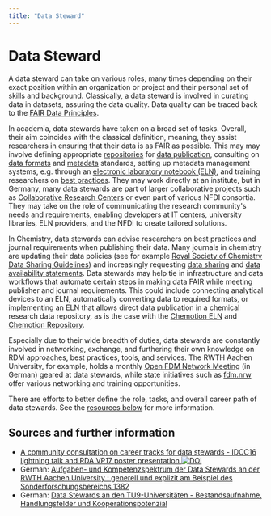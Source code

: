 ```yaml
---
title: "Data Steward"
---
```


# Data Steward

A data steward can take on various roles, many times depending on their exact position within an organization or project and their personal set of skills and background. Classically, a data steward is involved in curating data in datasets, assuring the data quality. Data quality can be traced back to the [FAIR Data Principles](../40_topics/01_fair.mdx).

In academia, data stewards have taken on a broad set of tasks. Overall, their aim coincides with the classical definition, meaning, they assist researchers in ensuring that their data is as FAIR as possible. This may may involve defining appropriate [repositories](../40_topics/20_repositories.mdx) for [data publication](../30_data/60_data_publication.mdx), consulting on [data formats](../40_topics/40_format_standards.mdx) and [metadata](../40_topics/30_metadata.mdx) standards, setting up metadata management systems, e.g. through an [electronic laboratory notebook (ELN)](../40_topics/10_eln.mdx), and training researchers on [best practices](../40_topics/60_best_practice.mdx). They may work directly at an institute, but in Germany, many data stewards are part of larger collaborative projects such as [Collaborative Research Centers](https://www.dfg.de/en/research_funding/programmes/coordinated_programmes/collaborative_research_centres/) or even part of various NFDI consortia. They may take on the role of communicating the research community's needs and requirements, enabling developers at IT centers, university libraries, ELN providers, and the NFDI to create tailored solutions.

In Chemistry, data stewards can advise researchers on best practices and journal requirements when publishing their data. Many journals in chemistry are updating their data policies (see for example [Royal Society of Chemistry Data Sharing Guidelines](https://www.rsc.org/journals-books-databases/author-and-reviewer-hub/authors-information/prepare-and-format/data-sharing/)) and increasingly requesting [data sharing](../30_data/60_data_publication.mdx) and [data availability statements](../40_topics/120_data_availability_statement.mdx). Data stewards may help tie in infrastructure and data workflows that automate certain steps in making data FAIR while meeting publisher and journal requirements. This could include connecting analytical devices to an ELN, automatically converting data to required formats, or implementing an ELN that allows direct data publication in a chemical research data repository, as is the case with the [Chemotion ELN](https://eln.chemotion.net/home) and [Chemotion Repository](https://www.chemotion-repository.net/welcome).

Especially due to their wide breadth of duties, data stewards are constantly involved in networking, exchange, and furthering their own knowledge on RDM approaches, best practices, tools, and services. The RWTH Aachen University, for example, holds a monthly [Open FDM Network Meeting](https://www.rwth-aachen.de/go/id/mkbr/file/9-6699/) (in German) geared at data stewards, while state initiatives such as [fdm.nrw](https://www.fdm.nrw/) offer various networking and training opportunities.

There are efforts to better define the role, tasks, and overall career path of data stewards. See the [resources below](#sources-and-further-information) for more information.

## Sources and further information

- [A community consultation on career tracks for data stewards - IDCC16 lightning talk and RDA VP17 poster presentation ![DOI](https://zenodo.org/badge/DOI/10.5281/zenodo.4707028.svg)](1https://doi.org/10.5281/zenodo.4707028)
- German: [Aufgaben- und Kompetenzspektrum der Data Stewards an der RWTH Aachen University : generell und explizit am Beispiel des Sonderforschungsbereichs 1382](https://doi.org/10.17192/bfdm.2021.3.8352)
- German: [Data Stewards an den TU9-Universitäten - Bestandsaufnahme, Handlungsfelder und Kooperationspotenzial]() <!--DOI to follow!-->